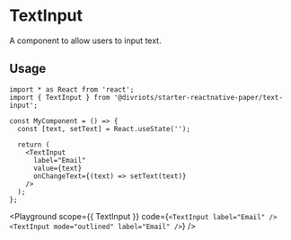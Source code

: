 

# TextInput

A component to allow users to input text.

## Usage

```tsx
import * as React from 'react';
import { TextInput } from '@divriots/starter-reactnative-paper/text-input';

const MyComponent = () => {
  const [text, setText] = React.useState('');

  return (
    <TextInput
      label="Email"
      value={text}
      onChangeText={(text) => setText(text)}
    />
  );
};
```

<Playground
  scope={{ TextInput }}
  code={`
<TextInput label="Email" />
<TextInput mode="outlined" label="Email" />
`}
/>
